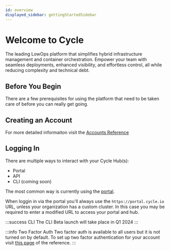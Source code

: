 ```yaml
---
id: overview
displayed_sidebar: gettingStartedSidebar
---
```



# Welcome to Cycle

The leading LowOps platform that simplifies hybrid infrastructure management and container orchestration. Empower your team with seamless deployments, enhanced visibility, and effortless control, all while reducing complexity and technical debt.





## Before You Begin 
There are a few prerequisites for using the platform that need to be taken care of before you can really get going. 


## Creating an Account

<Accounts />

For more detailed informaiton visit the [Accounts Reference](https://docs.cycle.io/reference/accounts)


## Logging In


<p>
There are multiple ways to interact with your Cycle Hub(s):

* Portal 
* API 
* CLI (coming soon)

The most common way is currently using the <a href="https://portal.cycle.io">portal</a>. 
</p>


When loggin in via the portal you'll always use the `https://portal.cycle.io` URL, unless your organization has a custom cluster. In this case you may be required to enter a modified URL to access your portal and hub.  

:::success CLI
The CLI Beta launch will take place in Q1 2024
:::


:::info  Two Factor Auth
Two factor auth is available to all users but it is not turned on by default.  To set up two factor authentication for your account visit  [this page](https://docs.cycle.io/reference/accounts/security#setting-up-two-factor-authentication) of the reference. 
:::



